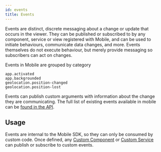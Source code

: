 ```yaml
---
id: events
title: Events
---
```



Events are distinct, discrete messaging about a change or update that occurs in the viewer. They can be published or subscribed to by any component, service or view registered with Mobile, and can be used to initiate behaviours, communicate data changes, and more. Events themselves do not execute behaviour, but merely provide messaging so subscribers can act on changes.

Events in Mobile are grouped by category

```
app.activated
app.backgrounded
geolocation.position-changed
geolocation.position-lost
```

Events can publish custom arguments with information about the change they are communicating. The full list of existing events available in mobile can be [found in the API](/docs/mobile/api/events). 

## Usage

Events are internal to the Mobile SDK, so they can only be consumed by custom code. Once defined, any [Custom Component](/docs/mobile/use-cases/implement-component-with-ui) or [Custom Service](/docs/mobile/use-cases/implement-background-service) can publish or subscribe to custom events.


<UseCaseContainer>
    <UseCaseCard
        title="Implementing Custom Events"
        description="Learn how to implement a custom Event."
        link="/docs/mobile/use-cases/implement-event"
    />
    <UseCaseCard
        title="Events API"
        description="Check out the full list of Events available in Mobile."
        link="/docs/mobile/api/events"
    />
</UseCaseContainer>